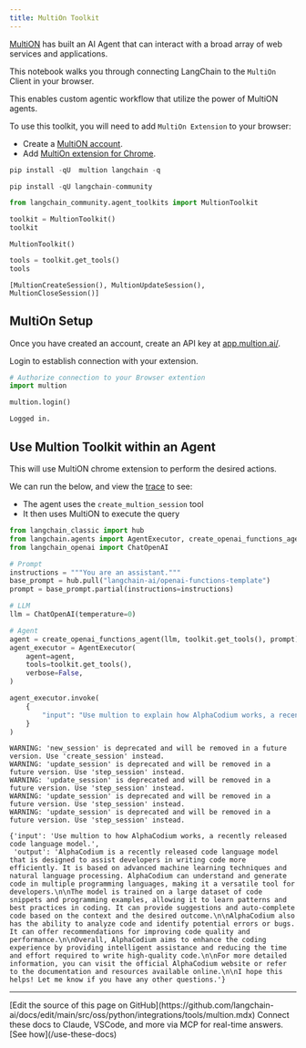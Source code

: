 ```yaml
---
title: MultiOn Toolkit
---
```


[MultiON](https://www.multion.ai/blog/multion-building-a-brighter-future-for-humanity-with-ai-agents) has built an AI Agent that can interact with a broad array of web services and applications.

This notebook walks you through connecting LangChain to the `MultiOn` Client in your browser.

This enables custom agentic workflow that utilize the power of MultiON agents.

To use this toolkit, you will need to add `MultiOn Extension` to your browser:

* Create a [MultiON account](https://app.multion.ai/login?callbackUrl=%2Fprofile).
* Add  [MultiOn extension for Chrome](https://multion.notion.site/Download-MultiOn-ddddcfe719f94ab182107ca2612c07a5).

```python
pip install -qU  multion langchain -q
```

```python
pip install -qU langchain-community
```

```python
from langchain_community.agent_toolkits import MultionToolkit

toolkit = MultionToolkit()
toolkit
```

```output
MultionToolkit()
```

```python
tools = toolkit.get_tools()
tools
```

```output
[MultionCreateSession(), MultionUpdateSession(), MultionCloseSession()]
```

## MultiOn Setup

Once you have created an account, create an API key at [app.multion.ai/](https://app.multion.ai/).

Login to establish connection with your extension.

```python
# Authorize connection to your Browser extention
import multion

multion.login()
```

```output
Logged in.
```

## Use Multion Toolkit within an Agent

This will use MultiON chrome extension to perform the desired actions.

We can run the below, and view the [trace](https://smith.langchain.com/public/34aaf36d-204a-4ce3-a54e-4a0976f09670/r) to see:

* The agent uses the `create_multion_session` tool
* It then uses MultiON to execute the query

```python
from langchain_classic import hub
from langchain.agents import AgentExecutor, create_openai_functions_agent
from langchain_openai import ChatOpenAI
```

```python
# Prompt
instructions = """You are an assistant."""
base_prompt = hub.pull("langchain-ai/openai-functions-template")
prompt = base_prompt.partial(instructions=instructions)
```

```python
# LLM
llm = ChatOpenAI(temperature=0)
```

```python
# Agent
agent = create_openai_functions_agent(llm, toolkit.get_tools(), prompt)
agent_executor = AgentExecutor(
    agent=agent,
    tools=toolkit.get_tools(),
    verbose=False,
)
```

```python
agent_executor.invoke(
    {
        "input": "Use multion to explain how AlphaCodium works, a recently released code language model."
    }
)
```

```output
WARNING: 'new_session' is deprecated and will be removed in a future version. Use 'create_session' instead.
WARNING: 'update_session' is deprecated and will be removed in a future version. Use 'step_session' instead.
WARNING: 'update_session' is deprecated and will be removed in a future version. Use 'step_session' instead.
WARNING: 'update_session' is deprecated and will be removed in a future version. Use 'step_session' instead.
WARNING: 'update_session' is deprecated and will be removed in a future version. Use 'step_session' instead.
```

```output
{'input': 'Use multion to how AlphaCodium works, a recently released code language model.',
 'output': 'AlphaCodium is a recently released code language model that is designed to assist developers in writing code more efficiently. It is based on advanced machine learning techniques and natural language processing. AlphaCodium can understand and generate code in multiple programming languages, making it a versatile tool for developers.\n\nThe model is trained on a large dataset of code snippets and programming examples, allowing it to learn patterns and best practices in coding. It can provide suggestions and auto-complete code based on the context and the desired outcome.\n\nAlphaCodium also has the ability to analyze code and identify potential errors or bugs. It can offer recommendations for improving code quality and performance.\n\nOverall, AlphaCodium aims to enhance the coding experience by providing intelligent assistance and reducing the time and effort required to write high-quality code.\n\nFor more detailed information, you can visit the official AlphaCodium website or refer to the documentation and resources available online.\n\nI hope this helps! Let me know if you have any other questions.'}
```

---

<Callout icon="pen-to-square" iconType="regular">
    [Edit the source of this page on GitHub](https://github.com/langchain-ai/docs/edit/main/src/oss/python/integrations/tools/multion.mdx)
</Callout>
<Tip icon="terminal" iconType="regular">
    Connect these docs to Claude, VSCode, and more via MCP for    real-time answers. [See how](/use-these-docs)
</Tip>
